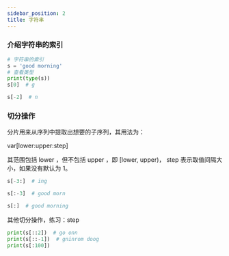 ```yaml
---
sidebar_position: 2
title: 字符串
---
```


### 介绍字符串的索引

```python
# 字符串的索引
s = 'good morning'
# 查看类型
print(type(s))
s[0]  # g
```

```python
s[-2]  # n
```

### 切分操作

分片用来从序列中提取出想要的子序列，其用法为：

var[lower:upper:step]

其范围包括 lower ，但不包括 upper ，即 [lower, upper)，
step 表示取值间隔大小，如果没有默认为 1。

```python
s[-3:]  # ing
```

```python
s[:-3]  # good morn
```

```python
s[:]  # good morning
```

其他切分操作，练习：step

```python
print(s[::2])  # go onn
print(s[::-1])  # gninrom doog
print(s[:100])
```
